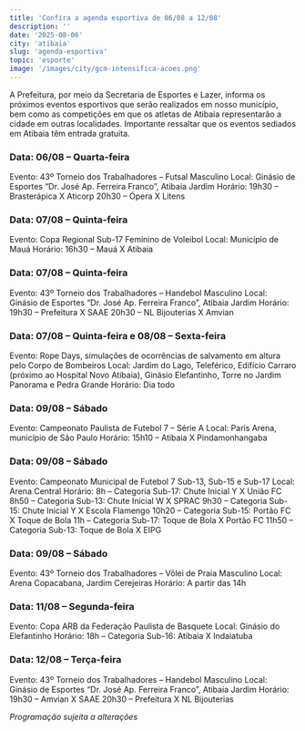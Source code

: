 ```yaml
---
title: 'Confira a agenda esportiva de 06/08 a 12/08'
description: ''
date: '2025-08-06'
city: 'atibaia'
slug: 'agenda-esportiva'
topic: 'esporte'
image: '/images/city/gcm-intensifica-acoes.png'
---
```


A Prefeitura, por meio da Secretaria de Esportes e Lazer, informa os próximos eventos esportivos que serão realizados em nosso município, bem como as competições em que os atletas de Atibaia representarão a cidade em outras localidades. Importante ressaltar que os eventos sediados em Atibaia têm entrada gratuita.

### Data: 06/08 – Quarta-feira

Evento: 43º Torneio dos Trabalhadores – Futsal Masculino
Local: Ginásio de Esportes “Dr. José Ap. Ferreira Franco”, Atibaia Jardim
Horário: 19h30 – Brasterápica X Aticorp
20h30 – Ópera X Litens

### Data: 07/08 – Quinta-feira

Evento: Copa Regional Sub-17 Feminino de Voleibol
Local: Município de Mauá
Horário: 16h30 – Mauá X Atibaia

### Data: 07/08 – Quinta-feira

Evento: 43º Torneio dos Trabalhadores – Handebol Masculino
Local: Ginásio de Esportes “Dr. José Ap. Ferreira Franco”, Atibaia Jardim
Horário: 19h30 – Prefeitura X SAAE
20h30 – NL Bijouterias X Amvian

### Data: 07/08 – Quinta-feira e 08/08 – Sexta-feira

Evento: Rope Days, simulações de ocorrências de salvamento em altura pelo Corpo de Bombeiros
Local: Jardim do Lago, Teleférico, Edifício Carraro (próximo ao Hospital Novo Atibaia), Ginásio Elefantinho, Torre no Jardim Panorama e Pedra Grande
Horário: Dia todo

### Data: 09/08 – Sábado

Evento: Campeonato Paulista de Futebol 7 – Série A
Local: Paris Arena, município de São Paulo
Horário: 15h10 – Atibaia X Pindamonhangaba

### Data: 09/08 – Sábado

Evento: Campeonato Municipal de Futebol 7 Sub-13, Sub-15 e Sub-17
Local: Arena Central
Horário: 8h – Categoria Sub-17: Chute Inicial Y X União FC
8h50 – Categoria Sub-13: Chute Inicial W X SPRAC
9h30 – Categoria Sub-15: Chute Inicial Y X Escola Flamengo
10h20 – Categoria Sub-15: Portão FC X Toque de Bola
11h – Categoria Sub-17: Toque de Bola X Portão FC
11h50 – Categoria Sub-13: Toque de Bola X EIPG

### Data: 09/08 – Sábado

Evento: 43º Torneio dos Trabalhadores – Vôlei de Praia Masculino
Local: Arena Copacabana, Jardim Cerejeiras
Horário: A partir das 14h

### Data: 11/08 – Segunda-feira

Evento: Copa ARB da Federação Paulista de Basquete
Local: Ginásio do Elefantinho
Horário: 18h – Categoria Sub-16: Atibaia X Indaiatuba

### Data: 12/08 – Terça-feira

Evento: 43º Torneio dos Trabalhadores – Handebol Masculino
Local: Ginásio de Esportes “Dr. José Ap. Ferreira Franco”, Atibaia Jardim
Horário: 19h30 – Amvian X SAAE
20h30 – Prefeitura X NL Bijouterias

<em>Programação sujeita a alterações</em>

